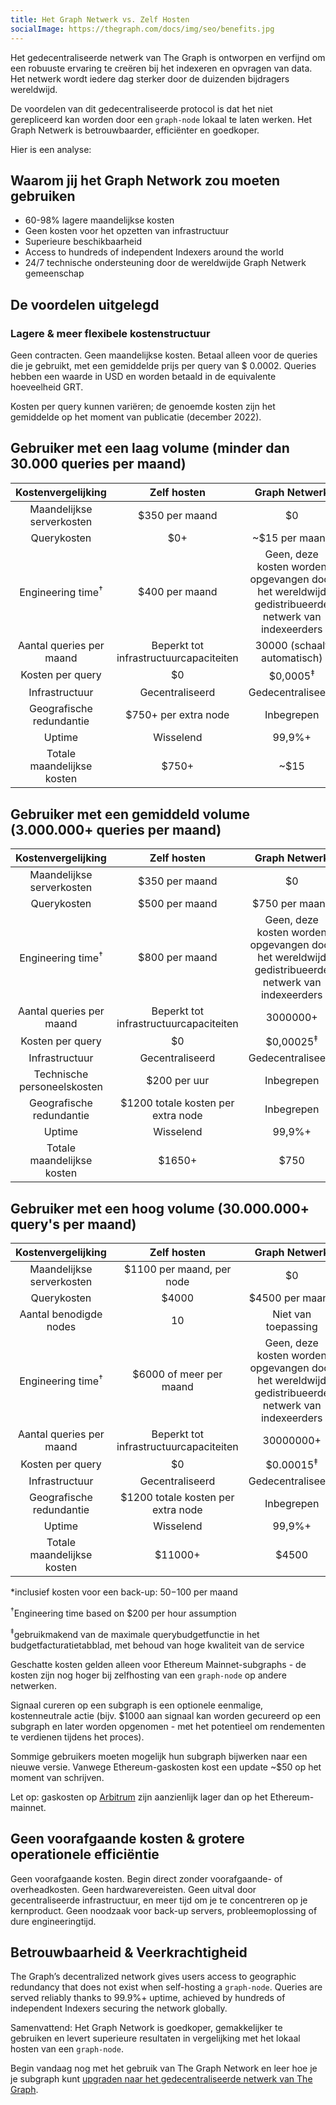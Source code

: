 ```yaml
---
title: Het Graph Netwerk vs. Zelf Hosten
socialImage: https://thegraph.com/docs/img/seo/benefits.jpg
---
```


Het gedecentraliseerde netwerk van The Graph is ontworpen en verfijnd om een robuuste ervaring te creëren bij het indexeren en opvragen van data. Het netwerk wordt iedere dag sterker door de duizenden bijdragers wereldwijd.

De voordelen van dit gedecentraliseerde protocol is dat het niet gerepliceerd kan worden door een `graph-node` lokaal te laten werken. Het Graph Netwerk is betrouwbaarder, efficiënter en goedkoper.

Hier is een analyse:

## Waarom jij het Graph Network zou moeten gebruiken

- 60-98% lagere maandelijkse kosten
- Geen kosten voor het opzetten van infrastructuur
- Superieure beschikbaarheid
- Access to hundreds of independent Indexers around the world
- 24/7 technische ondersteuning door de wereldwijde Graph Netwerk gemeenschap

## De voordelen uitgelegd

### Lagere & meer flexibele kostenstructuur

Geen contracten. Geen maandelijkse kosten. Betaal alleen voor de queries die je gebruikt, met een gemiddelde prijs per query van $ 0.0002. Queries hebben een waarde in USD en worden betaald in de equivalente hoeveelheid GRT.

Kosten per query kunnen variëren; de genoemde kosten zijn het gemiddelde op het moment van publicatie (december 2022).

## Gebruiker met een laag volume (minder dan 30.000 queries per maand)

| Kostenvergelijking | Zelf hosten | Graph Netwerk |
| :-: | :-: | :-: |
| Maandelijkse serverkosten | $350 per maand | $0 |
| Querykosten | $0+ | ~$15 per maand |
| Engineering time<sup>†</sup> | $400 per maand | Geen, deze kosten worden opgevangen door het wereldwijd gedistribueerde netwerk van indexeerders |
| Aantal queries per maand | Beperkt tot infrastructuurcapaciteiten | 30000 (schaalt automatisch) |
| Kosten per query | $0 | $0,0005<sup>‡</sup> |
| Infrastructuur | Gecentraliseerd | Gedecentraliseerd |
| Geografische redundantie | $750+ per extra node | Inbegrepen |
| Uptime | Wisselend | 99,9%+ |
| Totale maandelijkse kosten | <span className="highlight-row" />$750+ | ~$15 |

## Gebruiker met een gemiddeld volume (3.000.000+ queries per maand)

| Kostenvergelijking | Zelf hosten | Graph Netwerk |
| :-: | :-: | :-: |
| Maandelijkse serverkosten | $350 per maand | $0 |
| Querykosten | $500 per maand | $750 per maand |
| Engineering time<sup>†</sup> | $800 per maand | Geen, deze kosten worden opgevangen door het wereldwijd gedistribueerde netwerk van indexeerders |
| Aantal queries per maand | Beperkt tot infrastructuurcapaciteiten | 3000000+ |
| Kosten per query | $0 | $0,00025<sup>‡</sup> |
| Infrastructuur | Gecentraliseerd | Gedecentraliseerd |
| Technische personeelskosten | $200 per uur | Inbegrepen |
| Geografische redundantie | $1200 totale kosten per extra node | Inbegrepen |
| Uptime | Wisselend | 99,9%+ |
| Totale maandelijkse kosten | <span className="highlight-row" /> $1650+ | $750 |

## Gebruiker met een hoog volume (30.000.000+ query's per maand)

| Kostenvergelijking | Zelf hosten | Graph Netwerk |
| :-: | :-: | :-: |
| Maandelijkse serverkosten | $1100 per maand, per node | $0 |
| Querykosten | $4000 | $4500 per maand |
| Aantal benodigde nodes | 10 | Niet van toepassing |
| Engineering time<sup>†</sup> | $6000 of meer per maand | Geen, deze kosten worden opgevangen door het wereldwijd gedistribueerde netwerk van indexeerders |
| Aantal queries per maand | Beperkt tot infrastructuurcapaciteiten | 30000000+ |
| Kosten per query | $0 | $0.00015<sup>‡</sup> |
| Infrastructuur | Gecentraliseerd | Gedecentraliseerd |
| Geografische redundantie | $1200 totale kosten per extra node | Inbegrepen |
| Uptime | Wisselend | 99,9%+ |
| Totale maandelijkse kosten | <span className="highlight-row" /> $11000+ | $4500 |

\*inclusief kosten voor een back-up: $50-$100 per maand

<sup>†</sup>Engineering time based on $200 per hour assumption

<sup>‡</sup>gebruikmakend van de maximale querybudgetfunctie in het budgetfacturatietabblad, met behoud van hoge
kwaliteit van de service

Geschatte kosten gelden alleen voor Ethereum Mainnet-subgraphs - de kosten zijn nog hoger bij zelfhosting van een `graph-node` op andere netwerken.

Signaal cureren op een subgraph is een optionele eenmalige, kostenneutrale actie (bijv. $1000 aan signaal kan worden gecureerd op een subgraph en later worden opgenomen - met het potentieel om rendementen te verdienen tijdens het proces).

Sommige gebruikers moeten mogelijk hun subgraph bijwerken naar een nieuwe versie. Vanwege Ethereum-gaskosten kost een update ~$50 op het moment van schrijven.

Let op: gaskosten op [Arbitrum](/arbitrum/arbitrum-faq) zijn aanzienlijk lager dan op het Ethereum-mainnet.

## Geen voorafgaande kosten & grotere operationele efficiëntie

Geen voorafgaande kosten. Begin direct zonder voorafgaande- of overheadkosten. Geen hardwarevereisten. Geen uitval door gecentraliseerde infrastructuur, en meer tijd om je te concentreren op je kernproduct. Geen noodzaak voor back-up servers, probleemoplossing of dure engineeringtijd.

## Betrouwbaarheid & Veerkrachtigheid

The Graph’s decentralized network gives users access to geographic redundancy that does not exist when self-hosting a `graph-node`. Queries are served reliably thanks to 99.9%+ uptime, achieved by hundreds of independent Indexers securing the network globally.

Samenvattend: Het Graph Network is goedkoper, gemakkelijker te gebruiken en levert superieure resultaten in vergelijking met het lokaal hosten van een `graph-node`.

Begin vandaag nog met het gebruik van The Graph Network en leer hoe je je subgraph kunt [upgraden naar het gedecentraliseerde netwerk van The Graph](/cookbook/upgrading-a-subgraph).
